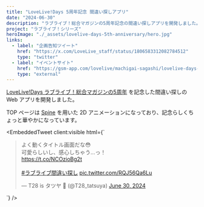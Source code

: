 ```yaml
---
title: "LoveLive!Days 5周年記念 間違い探しアプリ"
date: "2024-06-30"
description: "ラブライブ！総合マガジンの5周年記念の間違い探しアプリを開発しました。"
project: "ラブライブ！シリーズ"
heroImage: "./_assets/lovelive-days-5th-anniversary/hero.jpg"
links:
  - label: "企画告知ツイート"
    href: "https://x.com/LoveLive_staff/status/1806583312082784512"
    type: "twitter"
  - label: "イベントサイト"
    href: "https://gsm-app.com/lovelive/machigai-sagashi/lovelive-days-5th-anniversary"
    type: "external"
---
```



[LoveLive!Days ラブライブ！総合マガジンの5周年](https://gs-ch.com/articles/article/arheAujJXQ3DUvqe9kknPLwU) を記念した間違い探しの Web アプリを開発しました。

TOP ページは [Spine](https://ja.esotericsoftware.com/) を用いた 2D アニメーションになっており、記念らしくちょっと華やかになっています。

<EmbeddedTweet
  client:visible
  html={`
<blockquote class="twitter-tweet" data-media-max-width="560"><p lang="ja" dir="ltr">よく動くタイトル画面だな😳<br>可愛らしいし、感心しちゃう…っ！<br> <a href="https://t.co/NCOzioBg2t">https://t.co/NCOzioBg2t</a><br><br> <a href="https://twitter.com/hashtag/%E3%83%A9%E3%83%96%E3%83%A9%E3%82%A4%E3%83%96%E9%96%93%E9%81%95%E3%81%84%E6%8E%A2%E3%81%97?src=hash&amp;ref_src=twsrc%5Etfw">#ラブライブ間違い探し</a> <a href="https://t.co/RQJ56Qa6Lu">pic.twitter.com/RQJ56Qa6Lu</a></p>&mdash; T28 is タツヤ 🍊 (@T28_tatsuya) <a href="https://twitter.com/T28_tatsuya/status/1807340962626290079?ref_src=twsrc%5Etfw">June 30, 2024</a></blockquote>
`}
/>
